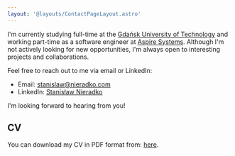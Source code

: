 ```yaml
---
layout: '@layouts/ContactPageLayout.astro'
---
```


I'm currently studying full-time at the [Gdańsk University of Technology](https://pg.edu.pl/en) and working part-time as a software engineer at [Aspire Systems](https://aspiresys.com/).
Although I'm not actively looking for new opportunities, I'm always open to interesting projects and collaborations.

Feel free to reach out to me via email or LinkedIn:

- Email: [stanislaw@nieradko.com](mailto:stanislaw@nieradko.com)
- LinkedIn: [Stanisław Nieradko](https://www.linkedin.com/in/stanislaw-nieradko/)

I'm looking forward to hearing from you!

## CV

You can download my CV in PDF format from: [here](https://github.com/KanarekLife/CV/releases/latest/download/cv.pdf).

